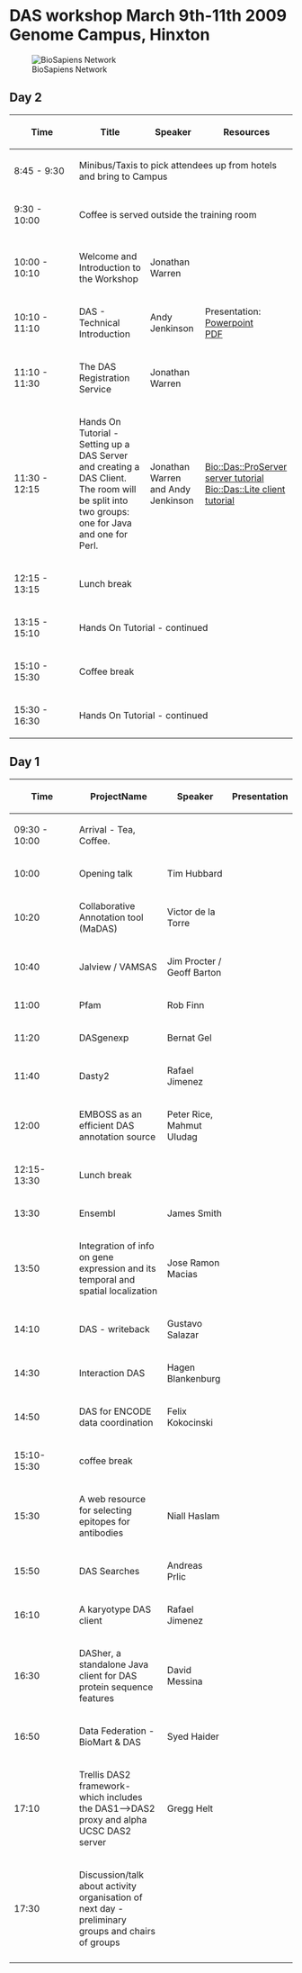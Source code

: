 =DAS workshop March 9th-11th 2009 Genome Campus, Hinxton=
[[Image:Biosapiens_final.gif|frame|BioSapiens Network]]

==Day 2==


{| class="wikitable" border="1"
|- style="background:silver"
! width="100px"|Time
! Title
! Speaker
! Resources
|-
| 8:45 - 9:30
| colspan="3" | Minibus/Taxis to pick attendees up from hotels and bring to Campus
|- style="background:#ffdead;"
| 9:30 - 10:00 
| colspan="3" | Coffee is served outside the training room 
|- style="background:#ffdead;"
|-
| 10:00 - 10:10
| Welcome and Introduction to the Workshop
| Jonathan Warren
|
|-
| 10:10 - 11:10
| DAS - Technical Introduction 
| Andy Jenkinson
| Presentation:<br/>[http://www.ebi.ac.uk/~aj/das_workshop_2009/DAS-technical-introduction.ppt Powerpoint]<br/>[http://www.ebi.ac.uk/~aj/das_workshop_2009/DAS-technical-introduction.pdf PDF] 
|-
| 11:10 - 11:30
| The DAS Registration Service
| Jonathan Warren
| 
|-
| 11:30 - 12:15
| Hands On Tutorial - Setting up a DAS Server and creating a DAS Client. The room will be split into two groups: one for Java and one for Perl.
| Jonathan Warren and Andy Jenkinson
| [http://www.ebi.ac.uk/~aj/das_workshop_2009/daslite_tutorial.html Bio::Das::ProServer server tutorial]<br/>
[http://www.ebi.ac.uk/~aj/das_workshop_2009/daslite_tutorial.html Bio::Das::Lite client tutorial]<br/>
|- style="background:#ffdead;"
| 12:15 - 13:15 
| colspan="3" | Lunch break
|-
| 13:15 - 15:10
| colspan="3" | Hands On Tutorial - continued
|- style="background:#ffdead;"
| 15:10 - 15:30
| colspan="3"|Coffee break 
|-
| 15:30 - 16:30 
| colspan="3" | Hands On Tutorial - continued
|}

==Day 1==


{| class="wikitable" border="1"
|- style="background:silver"
! width="100px"|Time
! ProjectName
! Speaker
! Presentation
|-
| 09:30 - 10:00
| Arrival - Tea, Coffee.
| 
|
|- 
|10:00
|Opening talk 
|Tim Hubbard
|
|-
|10:20
|Collaborative Annotation tool (MaDAS)
|Victor de la Torre
|
|-
|10:40
|Jalview / VAMSAS
|Jim Procter / Geoff Barton
|
|-
|11:00
|Pfam
|Rob Finn
|
|-
|11:20
|DASgenexp
|Bernat Gel
|
|-
|11:40
|Dasty2
|Rafael Jimenez
|
|-
|12:00
|EMBOSS as an efficient DAS annotation source
|Peter Rice, Mahmut Uludag
|
|-
|12:15-13:30
|Lunch break
|
|
|-
|13:30
|Ensembl
|James Smith
|
|-
|13:50
|Integration of info on gene expression and its temporal and spatial localization
|Jose Ramon Macias
|
|-
|14:10
|DAS - writeback
|Gustavo Salazar
|
|-
|14:30
|Interaction DAS
|Hagen Blankenburg
|
|-
|14:50
|DAS for ENCODE data coordination
|Felix Kokocinski
|
|-
|15:10-15:30
|coffee break
|
|
|-
|15:30
|A web resource for selecting epitopes for antibodies
|Niall Haslam
|
|-
|15:50
|DAS Searches
|Andreas Prlic
|
|-
|16:10
|A karyotype DAS client
|Rafael Jimenez
|
|-
|16:30
|DASher, a standalone Java client for DAS protein sequence features
|David Messina
|
|-
|16:50
|Data Federation - BioMart & DAS
|Syed Haider
|
|-
|17:10
|Trellis DAS2 framework- which includes the DAS1-->DAS2 proxy and alpha UCSC DAS2 server
|Gregg Helt
|
|-
|17:30
|Discussion/talk about activity organisation of next day - preliminary groups and chairs of groups
|
|
|-
|}